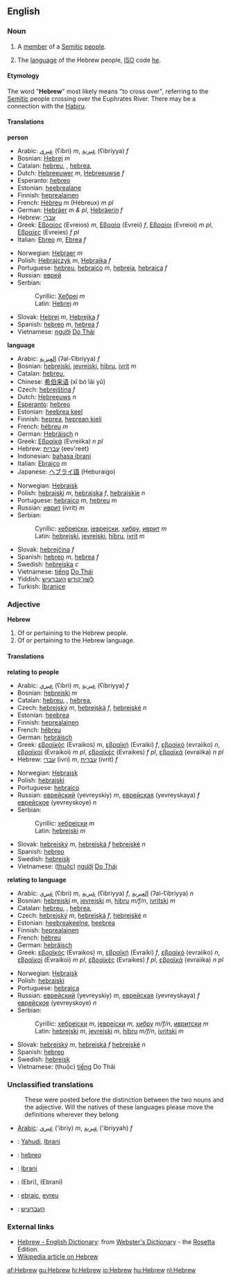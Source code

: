 ==English==

===Noun===
{{en-noun|s|-}}

# {{countable}} A [[member]] of a [[Semitic]] [[people]].
# {{uncountable}} The [[language]] of the Hebrew people, [[ISO]] code [[he]].

====Etymology====
The word "'''Hebrew'''" most likely means "to cross over", referring to the [[Semitic]] people crossing over the Euphrates River. There may be a connection with the [[Habiru]].

====Translations====
'''person'''
{{top}}
*Arabic: [[عبري]] (ʕibri) ''m'', [[عبرية]] (ʕibriyya) ''f''
*Bosnian: [[Hebrej]] ''m''
*Catalan: [[hebreu]], {{m}}, [[hebrea]],{{f}}
*Dutch: [[Hebreeuwer]] ''m'', [[Hebreeuwse]] ''f''
*Esperanto: [[hebreo]]
*Estonian: [[heebrealane]]
*Finnish: [[heprealainen]]
*French: [[Hébreu]] ''m'' (Hébreux) ''m pl''
*German: [[Hebräer]] ''m & pl'', [[Hebräerin]] ''f''
*Hebrew: [[עברי]]
*Greek: [[Εβραίος]] (Evreios) ''m'', [[Εβραία]] (Evreii) ''f'', [[Εβραίοι]] (Evreioi) ''m pl'', [[Εβραίες]] (Evreies) ''f pl''
*Italian: [[Ebreo]] ''m'', [[Ebrea]] ''f''
{{mid}}
*Norwegian: [[Hebraer]] ''m''
*Polish: [[Hebrajczyk]] ''m'', [[Hebrajka]] ''f''
*Portuguese: [[hebreu]], [[hebraico]] ''m'', [[hebreia]], [[hebraica]] ''f''
*Russian: [[еврей]]
*Serbian:
*:Cyrillic: [[Хебреј]] ''m''
*:Latin: [[Hebrej]] ''m''
*Slovak: [[Hebrej]] ''m'', [[Hebrejka]] ''f''
*Spanish: [[hebreo]] ''m'', [[hebrea]] ''f''
*Vietnamese: [[người]] [[Do Thái]]
{{bottom}}

'''language'''
{{top}}
*Arabic: [[العبرية]] (ʔal-ʕibriyya) ''f''
*Bosnian: [[hebrejski]], [[jevrejski]], [[hibru]], [[ivrit]] ''m''
*Catalan: [[hebreu]], {{m}}
*Chinese: [[希伯来语]] (xī bó lái yǔ)
*Czech: [[hebrejština]] ''f''
*Dutch: [[Hebreeuws]] ''n''
*[[Esperanto]]: [[hebreo]]
*Estonian: [[heebrea keel]]
*Finnish: [[heprea]], [[heprean kieli]]
*French: [[hébreu]] ''m''
*German: [[Hebräisch]] ''n''
*Greek: [[Εβραϊκά]] (Evreiika) ''n pl''
*Hebrew: [[עברית]] (eev'reet)
*Indonesian: [[bahasa ibrani]]
*Italian: [[Ebraico]] ''m''
*Japanese: [[ヘブライ語]] (Heburaigo)
{{mid}}
*Norwegian: [[Hebraisk]]
*Polish: [[hebrajski]] ''m'', [[hebrajska]] ''f'', [[hebrajskie]] ''n''
*Portuguese: [[hebraico]] ''m'', [[hebreu]] ''m''
*Russian: [[иврит]] (ivrit) ''m''
*Serbian:
*:Cyrillic: [[хебрејски]], [[јеврејски]], [[хибру]], [[иврит]] ''m''
*:Latin: [[hebrejski]], [[jevrejski]], [[hibru]], [[ivrit]] ''m''
*Slovak: [[hebrejčina]] ''f''
*Spanish: [[hebreo]] ''m'', [[hebrea]] ''f''
*Swedish: [[hebreiska]] ''c''
*Vietnamese: [[tiếng]] [[Do Thái]]
*Yiddish: [[לשון־קודש]] [[העברעיש]]
*Turkish: [[İbranice]]
{{bottom}}

===Adjective===
'''Hebrew'''
#Of or pertaining to the Hebrew people.
#Of or pertaining to the Hebrew language.

====Translations====
'''relating to people'''
{{top}}
*Arabic: [[عبري]] (ʕibri) ''m'', [[عبرية]] (ʕibriyya) ''f''
*Bosnian: [[hebrejski]] ''m''
*Catalan: [[hebreu]], {{m}}, [[hebrea]],{{f}}
*Czech: [[hebrejský]] ''m'', [[hebrejská]] ''f'', [[hebrejské]] ''n''
*Estonian: [[heebrea]]
*Finnish: [[heprealainen]]
*French: [[hébreu]]
*German: [[hebräisch]]
*Greek: [[εβραϊκός]] (Evraikos) ''m'', [[εβραϊκή]] (Evraiki) ''f'', [[εβραϊκό]] (evraiiko) ''n'', [[εβραϊκοί]] (Evraikoi) ''m pl'', [[εβραϊκές]] (Evraikes) ''f pl'', [[εβραϊκά]] (evraiika) ''n pl''
*Hebrew: [[עברי]] (ivri) ''m'', [[עברית]] (ivrit) ''f''
{{mid}}
*Norwegian: [[Hebraisk]]
*Polish: [[hebrajski]]
*Portuguese: [[hebraico]]
*Russian: [[еврейский]] (yevreyskiy) ''m'', [[еврейская]] (yevreyskaya) ''f'' [[еврейское]] (yevreyskoye) ''n''
*Serbian:
*:Cyrillic: [[хебрејски]] ''m''
*:Latin: [[hebrejski]] ''m''
*Slovak: [[hebrejský]] ''m'', [[hebrejská]] ''f'' [[hebrejské]] ''n''
*Spanish: [[hebreo]]
*Swedish: [[hebreisk]]
*Vietnamese: ([[thuộc]]) [[người]] [[Do Thái]]
{{bottom}}

'''relating to language'''
{{top}}
*Arabic: [[عبري]] (ʕibri) ''m'', [[عبرية]] (ʕibriyya) ''f'', [[العبرية]] (ʔal-ʕibriyya) ''n''
*Bosnian: [[hebrejski]] ''m'', [[jevrejski]] ''m'', [[hibru]] ''m/f/n'', [[ivritski]] ''m''
*Catalan: [[hebreu]], {{m}}, [[hebrea]],{{f}}
*Czech: [[hebrejský]] ''m'', [[hebrejská]] ''f'', [[hebrejské]] ''n''
*Estonian: [[heebreakeelne]], [[heebrea]]
*Finnish: [[heprealainen]]
*French: [[hébreu]]
*German: [[hebräisch]]
*Greek: [[εβραϊκός]] (Evraikos) ''m'', [[εβραϊκή]] (Evraiki) ''f'', [[εβραϊκό]] (evraiiko) ''n'', [[εβραϊκοί]] (Evraikoi) ''m pl'', [[εβραϊκές]] (Evraikes) ''f pl'', [[εβραϊκά]] (evraiika) ''n pl''
{{mid}}
*Norwegian: [[Hebraisk]]
*Polish: [[hebrajski]]
*Portuguese: [[hebraica]]
*Russian: [[еврейский]] (yevreyskiy) ''m'', [[еврейская]] (yevreyskaya) ''f'' [[еврейское]] (yevreyskoye) ''n''
*Serbian:
*:Cyrillic: [[хебрејски]] ''m'', [[јеврејски]] ''m'', [[хибру]] ''m/f/n'', [[ивритски]] ''m''
*:Latin: [[hebrejski]] ''m'', [[jevrejski]] ''m'', [[hibru]] ''m/f/n'', [[ivritski]] ''m''
*Slovak: [[hebrejský]] ''m'', [[hebrejská]] ''f'' [[hebrejské]] ''n''
*Spanish: [[hebreo]]
*Swedish: [[hebreisk]]
*Vietnamese: (thuộc) [[tiếng]] Do Thái
{{bottom}}

===Unclassified translations===
{{checktrans}}
:These were posted before the distinction between the two nouns and the adjective. Will the natives of these languages please move the definitions wherever they belong
*[[Arabic]]: [[عبري]] ('ibriy) ''m'', [[عبرية]] ('ibriyyah) ''f''
*{{ttbc|Indonesian}}: [[Yahudi]], [[Ibrani]]
*{{ttbc|Interlingua}}: [[hebreo]]
*{{ttbc|Malay}}: [[Ibrani]]
*{{ttbc|Persian}}: {{FAchar|[[عبری]]}} (Ebri), {{FAchar|[[عبرانی]]}} (Ebrani)
*{{ttbc|Romanian}}: [[ebraic]], [[evreu]]
*{{ttbc|Yiddish}}: [[העברעיִש]]

===External links===
{{interwiktionary|code=he}}
*[http://www.websters-online-dictionary.org/definition/Hebrew-english/ Hebrew - English Dictionary]: from [http://www.websters-online-dictionary.org/ Webster's Dictionary] - the [[Rosetta]] Edition.
* [[w:Hebrew|Wikipedia article on Hebrew]]

[[af:Hebrew]]
[[gu:Hebrew]]
[[hi:Hebrew]]
[[io:Hebrew]]
[[hu:Hebrew]]
[[nl:Hebrew]]